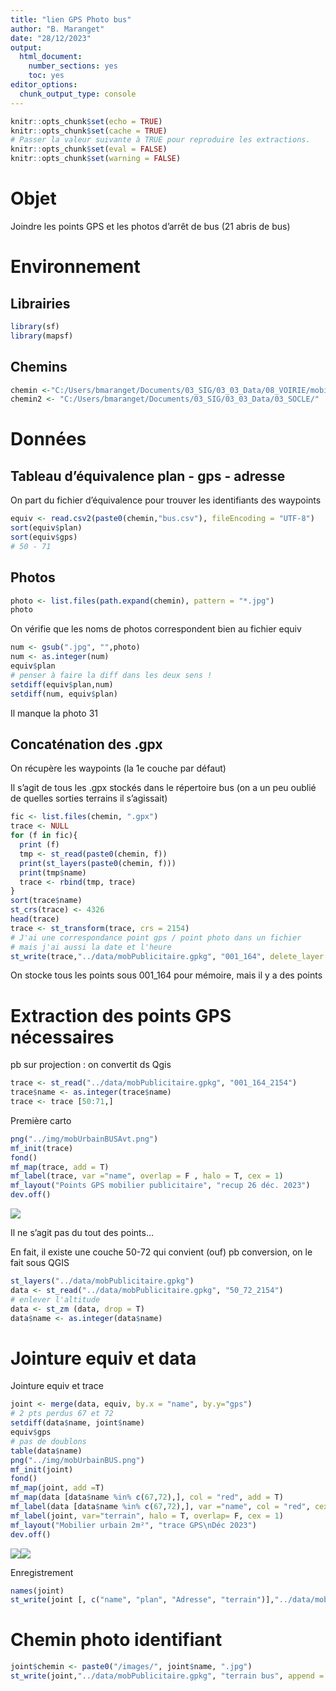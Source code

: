 ---
title: "lien GPS Photo bus"
author: "B. Maranget"
date: "28/12/2023"
output: 
  html_document: 
    number_sections: yes
    toc: yes
editor_options: 
  chunk_output_type: console
---


```{r setup, include=FALSE}
knitr::opts_chunk$set(echo = TRUE)
knitr::opts_chunk$set(cache = TRUE)
# Passer la valeur suivante à TRUE pour reproduire les extractions.
knitr::opts_chunk$set(eval = FALSE)
knitr::opts_chunk$set(warning = FALSE)
```


# Objet

Joindre les points GPS et les photos d'arrêt de bus (21 abris de bus)


# Environnement


## Librairies


```{r , eval=TRUE}
library(sf)
library(mapsf)
```


## Chemins


```{r}
chemin <-"C:/Users/bmaranget/Documents/03_SIG/03_03_Data/08_VOIRIE/mobilierUrbain/bus/"
chemin2 <- "C:/Users/bmaranget/Documents/03_SIG/03_03_Data/03_SOCLE/"
```



# Données

## Tableau d'équivalence plan - gps - adresse


On part du fichier d'équivalence pour trouver les identifiants des waypoints

```{r}
equiv <- read.csv2(paste0(chemin,"bus.csv"), fileEncoding = "UTF-8")
sort(equiv$plan)
sort(equiv$gps)
# 50 - 71
```


## Photos


```{r}
photo <- list.files(path.expand(chemin), pattern = "*.jpg")
photo
```


On vérifie que les noms de photos correspondent bien au fichier equiv


```{r}
num <- gsub(".jpg", "",photo)
num <- as.integer(num)
equiv$plan
# penser à faire la diff dans les deux sens !
setdiff(equiv$plan,num)
setdiff(num, equiv$plan)
```

Il manque la photo 31


## Concaténation des .gpx

On récupère les waypoints (la 1e couche par défaut) 

Il s'agit de tous les .gpx stockés dans le répertoire bus (on a un peu oublié de quelles sorties terrains il s'agissait)

```{r}
fic <- list.files(chemin, ".gpx")
trace <- NULL
for (f in fic){
  print (f)
  tmp <- st_read(paste0(chemin, f))
  print(st_layers(paste0(chemin, f)))
  print(tmp$name)
  trace <- rbind(tmp, trace)
}
sort(trace$name)
st_crs(trace) <- 4326
head(trace)
trace <- st_transform(trace, crs = 2154)
# J'ai une correspondance point gps / point photo dans un fichier
# mais j'ai aussi la date et l'heure
st_write(trace,"../data/mobPublicitaire.gpkg", "001_164", delete_layer = T )
```

On stocke tous les points sous 001_164 pour mémoire, mais il y a des points


# Extraction des points GPS nécessaires

pb sur projection : on convertit ds Qgis

```{r}
trace <- st_read("../data/mobPublicitaire.gpkg", "001_164_2154")
trace$name <- as.integer(trace$name)
trace <- trace [50:71,]
```



Première carto

```{r}
png("../img/mobUrbainBUSAvt.png")
mf_init(trace)
fond()
mf_map(trace, add = T)
mf_label(trace, var ="name", overlap = F , halo = T, cex = 1)
mf_layout("Points GPS mobilier publicitaire", "recup 26 déc. 2023")
dev.off()
```


![](../img/mobUrbainBUSAvt.png)

Il ne s'agit pas du tout des points...

En fait, il existe une couche 50-72 qui convient (ouf)
pb conversion, on le fait sous QGIS

```{r}
st_layers("../data/mobPublicitaire.gpkg")
data <- st_read("../data/mobPublicitaire.gpkg", "50_72_2154")
# enlever l'altitude
data <- st_zm (data, drop = T)
data$name <- as.integer(data$name)
```


# Jointure equiv et data


Jointure equiv et trace


```{r}
joint <- merge(data, equiv, by.x = "name", by.y="gps")
# 2 pts perdus 67 et 72
setdiff(data$name, joint$name)
equiv$gps
# pas de doublons
table(data$name)
png("../img/mobUrbainBUS.png")
mf_init(joint)
fond()
mf_map(joint, add =T)
mf_map(data [data$name %in% c(67,72),], col = "red", add = T)
mf_label(data [data$name %in% c(67,72),], var ="name", col = "red", cex = 1, overlap = F)
mf_label(joint, var="terrain", halo = T, overlap= F, cex = 1)
mf_layout("Mobilier urbain 2m²", "trace GPS\nDéc 2023")
dev.off()
```

![](../img/mobUrbainBUSAvt.png)![](../img/mobUrbainBUS.png)



Enregistrement

```{r}
names(joint)
st_write(joint [, c("name", "plan", "Adresse", "terrain")],"../data/mobPublicitaire.gpkg", "terrain bus", append = F)
```


# Chemin photo identifiant


```{r}
joint$chemin <- paste0("/images/", joint$name, ".jpg")
st_write(joint,"../data/mobPublicitaire.gpkg", "terrain bus", append = F)
```






